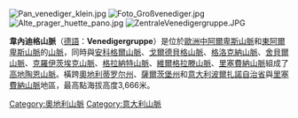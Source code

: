 {{unreferenced|time=2013-04-04T12:14:15+00:00}}
[[Image:Pan_venediger_klein.jpg|thumb]]
[[Image:Foto_Großvenediger.jpg|right]]
[[Image:Alte_prager_huette_pano.jpg|right]]
[[Image:ZentraleVenedigergruppe.JPG|right]]

'''韋內迪格山脈'''（[[德語|德語]]：'''Venedigergruppe'''）是位於[[歐洲|歐洲]][[中阿爾卑斯山脈|中阿爾卑斯山脈]]和[[東阿爾卑斯山脈|東阿爾卑斯山脈]]的[[山脈|山脈]]，同時與[[安科格爾山脈|安科格爾山脈]]、[[戈爾德貝格山脈|戈爾德貝格山脈]]、[[格洛克納山脈|格洛克納山脈]]、[[舍貝爾山脈|舍貝爾山脈]]、[[克羅伊茨埃克山脈|克羅伊茨埃克山脈]]、[[格拉納特山脈|格拉納特山脈]]、[[維爾格拉滕山脈|維爾格拉滕山脈]]、[[里塞費納山脈|里塞費納山脈]]組成了[[高地陶恩山脈|高地陶恩山脈]]。橫跨[[奧地利|奧地利]][[蒂罗尔州|蒂罗尔州]]、[[薩爾茨堡州|薩爾茨堡州]]和[[意大利|意大利]][[波爾扎諾自治省|波爾扎諾自治省]]與[[里塞費納山脈|里塞費納山脈]]地區，最高點海拔高度3,666米。

{{Austria-geo-stub}}
{{Italy-geo-stub}}
[[Category:奧地利山脈|Category:奧地利山脈]]
[[Category:意大利山脈|Category:意大利山脈]]